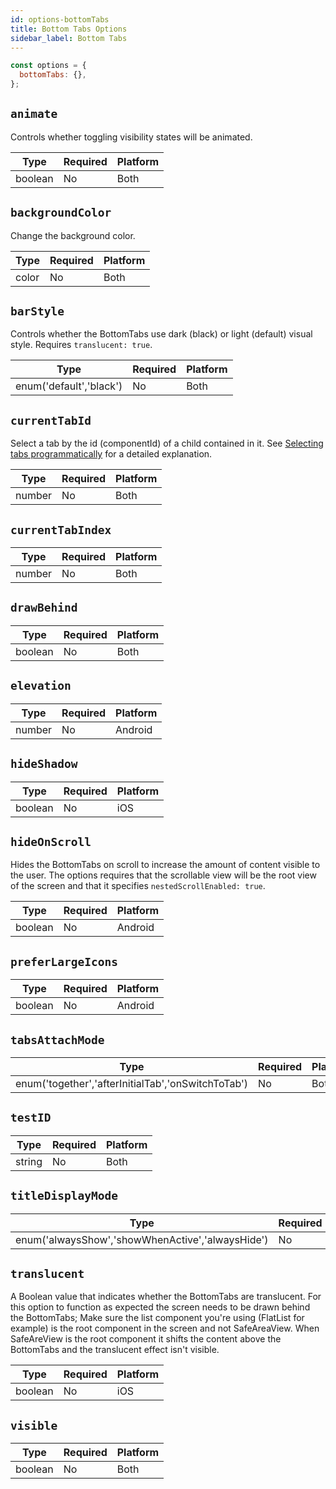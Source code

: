 ```yaml
---
id: options-bottomTabs
title: Bottom Tabs Options
sidebar_label: Bottom Tabs
---
```


```js
const options = {
  bottomTabs: {},
};
```

## `animate`

Controls whether toggling visibility states will be animated.

| Type    | Required | Platform |
| ------- | -------- | -------- |
| boolean | No       | Both     |

## `backgroundColor`

Change the background color.

| Type  | Required | Platform |
| ----- | -------- | -------- |
| color | No       | Both     |

## `barStyle`

Controls whether the BottomTabs use dark (black) or light (default) visual style. Requires `translucent: true`.

| Type                    | Required | Platform |
| ----------------------- | -------- | -------- |
| enum('default','black') | No       | Both     |

## `currentTabId`

Select a tab by the id (componentId) of a child contained in it. See [Selecting tabs programmatically](#selectingtabsprogrammatically) for a detailed explanation.

| Type   | Required | Platform |
| ------ | -------- | -------- |
| number | No       | Both     |

## `currentTabIndex`

| Type   | Required | Platform |
| ------ | -------- | -------- |
| number | No       | Both     |

## `drawBehind`

| Type    | Required | Platform |
| ------- | -------- | -------- |
| boolean | No       | Both     |

## `elevation`

| Type   | Required | Platform |
| ------ | -------- | -------- |
| number | No       | Android  |

## `hideShadow`

| Type    | Required | Platform |
| ------- | -------- | -------- |
| boolean | No       | iOS      |

## `hideOnScroll`

Hides the BottomTabs on scroll to increase the amount of content visible to the user.
The options requires that the scrollable view will be the root view of the screen and that it specifies `nestedScrollEnabled: true`.

| Type    | Required | Platform |
| ------- | -------- | -------- |
| boolean | No       | Android  |

## `preferLargeIcons`

| Type    | Required | Platform |
| ------- | -------- | -------- |
| boolean | No       | Android  |

## `tabsAttachMode`

| Type                                               | Required | Platform |
| -------------------------------------------------- | -------- | -------- |
| enum('together','afterInitialTab','onSwitchToTab') | No       | Both     |

## `testID`

| Type   | Required | Platform |
| ------ | -------- | -------- |
| string | No       | Both     |

## `titleDisplayMode`

| Type                                             | Required | Platform |
| ------------------------------------------------ | -------- | -------- |
| enum('alwaysShow','showWhenActive','alwaysHide') | No       | Both     |

## `translucent`

A Boolean value that indicates whether the BottomTabs are translucent. For this option to function as expected the screen needs to be drawn behind the BottomTabs; Make sure the list component you're using (FlatList for example) is the root component in the screen and not SafeAreaView. When SafeAreView is the root component it shifts the content above the BottomTabs and the translucent effect isn't visible.

| Type    | Required | Platform |
| ------- | -------- | -------- |
| boolean | No       | iOS      |

## `visible`

| Type    | Required | Platform |
| ------- | -------- | -------- |
| boolean | No       | Both     |
